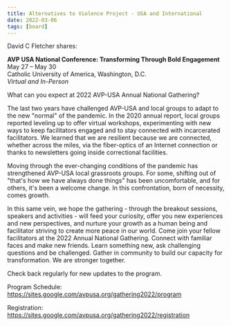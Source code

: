 ```yaml
---
title: Alternatives to Violence Project - USA and International
date: 2022-03-06
tags: [board]
---
```


David C Fletcher shares:

**AVP USA National Conference: Transforming Through Bold Engagement**<br/>
May 27 – May 30<br/>
Catholic University of America, Washington, D.C.<br/>
_Virtual and In-Person_

What can you expect at 2022 AVP-USA Annual National Gathering?

The last two years have challenged AVP-USA and local groups to adapt to the new "normal" of the pandemic. In the 2020 annual report, local groups reported leveling up to offer virtual workshops, experimenting with new ways to keep facilitators engaged and to stay connected with incarcerated facilitators. We learned that we are resilient because we are connected, whether across the miles, via the fiber-optics of an Internet connection or thanks to newsletters going inside correctional facilities.

Moving through the ever-changing conditions of the pandemic has strengthened AVP-USA local grassroots groups. For some, shifting out of "that's how we have always done things" has been uncomfortable, and for others, it's been a welcome change. In this confrontation, born of necessity, comes growth.

In this same vein, we hope the gathering - through the breakout sessions, speakers and activities - will feed your curiosity, offer you new experiences and new perspectives, and nurture your growth as a human being and facilitator striving to create more peace in our world.
Come join your fellow facilitators at the 2022 Annual National Gathering. Connect with familiar faces and make new friends. Learn something new, ask challenging questions and be challenged. Gather in community to build our capacity for transformation. We are stronger together.

Check back regularly for new updates to the program.

Program Schedule: https://sites.google.com/avpusa.org/gathering2022/program

Registration: https://sites.google.com/avpusa.org/gathering2022/registration
